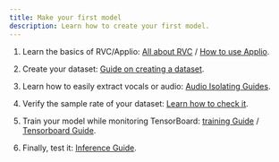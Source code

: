 ```yaml
---
title: Make your first model
description: Learn how to create your first model.
---
```


1. Learn the basics of RVC/Applio: [All about RVC](/applio/faq) / [How to use Applio](/applio/beginners/interface).

2. Create your dataset: [Guide on creating a dataset](/applio/guides/create-datasets/create-datasets).

3. Learn how to easily extract vocals or audio: [Audio Isolating Guides](/applio/guides/audio-isolating/uvr).

4. Verify the sample rate of your dataset: [Learn how to check it](/applio/getting-started/audio-analizer).

5. Train your model while monitoring TensorBoard: [training Guide](/applio/getting-started/training) / [Tensorboard Guide](/applio/getting-started/tensorboard).

6. Finally, test it: [Inference Guide](/applio/getting-started/download-models).